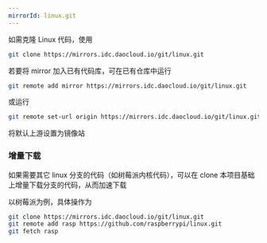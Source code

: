 ```yaml
---
mirrorId: linux.git
---
```


如需克隆 Linux 代码，使用

```bash
git clone https://mirrors.idc.daocloud.io/git/linux.git
```

若要将 mirror 加入已有代码库，可在已有仓库中运行


```bash
git remote add mirror https://mirrors.idc.daocloud.io/git/linux.git
```

或运行

```bash
git remote set-url origin https://mirrors.idc.daocloud.io/git/linux.git
```

将默认上游设置为镜像站

### 增量下载

如果需要其它 linux 分支的代码（如树莓派内核代码），可以在 clone 本项目基础上增量下载分支的代码，从而加速下载

以树莓派为例，具体操作为

```bash
git clone https://mirrors.idc.daocloud.io/git/linux.git
git remote add rasp https://github.com/raspberrypi/linux.git
git fetch rasp
```
